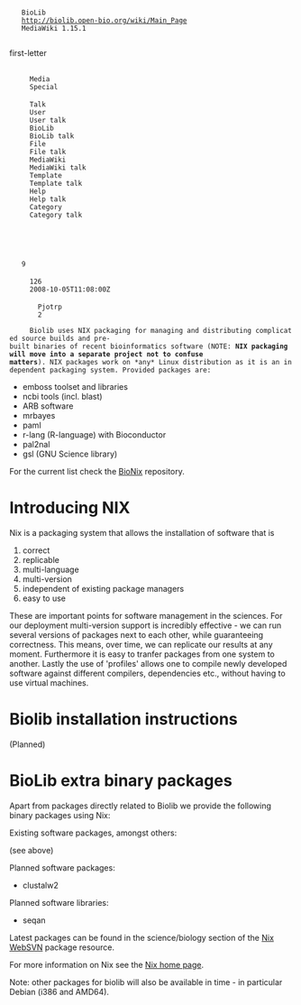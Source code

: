 <mediawiki xmlns="http://www.mediawiki.org/xml/export-0.3/" xmlns:xsi="http://www.w3.org/2001/XMLSchema-instance" xsi:schemaLocation="http://www.mediawiki.org/xml/export-0.3/ http://www.mediawiki.org/xml/export-0.3.xsd" version="0.3" xml:lang="en">
  <siteinfo>
    <sitename>BioLib</sitename>
    <base>http://biolib.open-bio.org/wiki/Main_Page</base>
    <generator>MediaWiki 1.15.1</generator>
    <case>first-letter</case>
    <namespaces>
      <namespace key="-2">Media</namespace>
      <namespace key="-1">Special</namespace>
      <namespace key="0" />
      <namespace key="1">Talk</namespace>
      <namespace key="2">User</namespace>
      <namespace key="3">User talk</namespace>
      <namespace key="4">BioLib</namespace>
      <namespace key="5">BioLib talk</namespace>
      <namespace key="6">File</namespace>
      <namespace key="7">File talk</namespace>
      <namespace key="8">MediaWiki</namespace>
      <namespace key="9">MediaWiki talk</namespace>
      <namespace key="10">Template</namespace>
      <namespace key="11">Template talk</namespace>
      <namespace key="12">Help</namespace>
      <namespace key="13">Help talk</namespace>
      <namespace key="14">Category</namespace>
      <namespace key="15">Category talk</namespace>
    </namespaces>
  </siteinfo>
  <page>
    <title>NIX</title>
    <id>9</id>
    <revision>
      <id>126</id>
      <timestamp>2008-10-05T11:08:00Z</timestamp>
      <contributor>
        <username>Pjotrp</username>
        <id>2</id>
      </contributor>
      <text xml:space="preserve">Biolib uses NIX packaging for managing and distributing complicated source builds and pre-built binaries of recent bioinformatics software (NOTE: '''NIX packaging will move into a separate project not to confuse matters'''). NIX packages work on *any* Linux distribution as it is an independent packaging system. Provided packages are:

* emboss toolset and libraries
* ncbi tools (incl. blast)
* ARB software
* mrbayes
* paml
* r-lang (R-language) with Bioconductor
* pal2nal
* gsl (GNU Science library)

For the current list check the [http://github.com/pjotrp/bionix/tree/master/ BioNix] repository.

= Introducing NIX =

Nix is a packaging system that allows the installation of software that is

# correct
# replicable
# multi-language
# multi-version
# independent of existing package managers
# easy to use

These are important points for software management in the sciences. For our deployment multi-version support is incredibly effective - we can run several versions of packages next to each other, while guaranteeing correctness. This means, over time, we can replicate our results at any moment. Furthermore it is easy to tranfer packages from one system to another. Lastly the use of 'profiles' allows one to compile newly developed software against different compilers, dependencies etc., without having to use virtual machines.

= Biolib installation instructions =

(Planned)

= BioLib extra binary packages =

Apart from packages directly related to Biolib we provide the following binary packages using Nix:

Existing software packages, amongst others:

(see above)

Planned software packages:

* clustalw2

Planned software libraries:

* seqan

Latest packages can be found in the science/biology section of the
[https://svn.nixos.org/websvn/nix/nixpkgs/trunk/pkgs/applications/science/biology/#_nixpkgs_trunk_pkgs_applications_science_biology_  Nix WebSVN] package resource.

For more information on Nix see the [http://nixos.org/ Nix home page].

Note: other packages for biolib will also be available in time - in particular Debian (i386 and AMD64).</text>
    </revision>
  </page>
</mediawiki>
